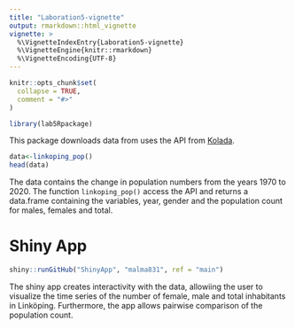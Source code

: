 ```yaml
---
title: "Laboration5-vignette"
output: rmarkdown::html_vignette
vignette: >
  %\VignetteIndexEntry{Laboration5-vignette}
  %\VignetteEngine{knitr::rmarkdown}
  %\VignetteEncoding{UTF-8}
---
```


```r
knitr::opts_chunk$set(
  collapse = TRUE,
  comment = "#>"
)
```

```r
library(lab5Rpackage)
```

This package downloads data from uses the API from [Kolada](https://www.linkoping.se/open/data/nyckeltal-fran-kolada/).


```r
data<-linkoping_pop()
head(data)
```
   
The data contains the change in population numbers from the years 1970 to 2020. The function `linkoping_pop()` access the API and returns a data.frame containing the variables, year, gender and the population count for males, females and total.



# Shiny App

```r
shiny::runGitHub("ShinyApp", "malma831", ref = "main")
```
The shiny app creates interactivity with the data, allowiing the user to visualize the time series of the number of female, male and total inhabitants in Linköping. Furthermore, the app allows pairwise comparison of the population count.


